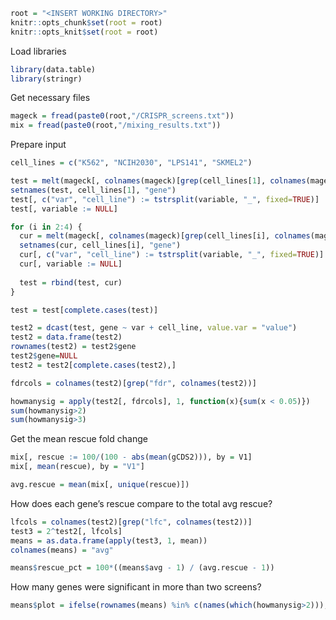 ```r
root = "<INSERT WORKING DIRECTORY>"
knitr::opts_chunk$set(root = root)
knitr::opts_knit$set(root = root)
```

Load libraries
```r
library(data.table)
library(stringr)
```
Get necessary files
```r
mageck = fread(paste0(root,"/CRISPR_screens.txt"))
mix = fread(paste0(root,"/mixing_results.txt"))
```

Prepare input
```r
cell_lines = c("K562", "NCIH2030", "LPS141", "SKMEL2")

test = melt(mageck[, colnames(mageck)[grep(cell_lines[1], colnames(mageck))], with = F], id.vars = cell_lines[1])
setnames(test, cell_lines[1], "gene")
test[, c("var", "cell_line") := tstrsplit(variable, "_", fixed=TRUE)]
test[, variable := NULL]

for (i in 2:4) {
  cur = melt(mageck[, colnames(mageck)[grep(cell_lines[i], colnames(mageck))], with = F], id.vars = cell_lines[i])
  setnames(cur, cell_lines[i], "gene")
  cur[, c("var", "cell_line") := tstrsplit(variable, "_", fixed=TRUE)]
  cur[, variable := NULL]
  
  test = rbind(test, cur)
}

test = test[complete.cases(test)]

test2 = dcast(test, gene ~ var + cell_line, value.var = "value")
test2 = data.frame(test2)
rownames(test2) = test2$gene
test2$gene=NULL
test2 = test2[complete.cases(test2),]

fdrcols = colnames(test2)[grep("fdr", colnames(test2))]

howmanysig = apply(test2[, fdrcols], 1, function(x){sum(x < 0.05)})
sum(howmanysig>2)
sum(howmanysig>3)
```

Get the mean rescue fold change
```r
mix[, rescue := 100/(100 - abs(mean(gCDS2))), by = V1]
mix[, mean(rescue), by = "V1"]

avg.rescue = mean(mix[, unique(rescue)])
```

How does each gene's rescue compare to the total avg rescue?
```r
lfcols = colnames(test2)[grep("lfc", colnames(test2))]
test3 = 2^test2[, lfcols]
means = as.data.frame(apply(test3, 1, mean))
colnames(means) = "avg"

means$rescue_pct = 100*((means$avg - 1) / (avg.rescue - 1))
```

How many genes were significant in more than two screens?
```r
means$plot = ifelse(rownames(means) %in% c(names(which(howmanysig>2))), TRUE, FALSE)
```

